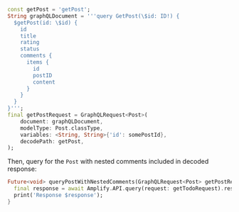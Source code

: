 ```dart
const getPost = 'getPost';
String graphQLDocument = '''query GetPost(\$id: ID!) {
  $getPost(id: \$id) {
    id
    title
    rating
    status
    comments {
      items {
        id
        postID
        content
      }
    }
  }
}''';
final getPostRequest = GraphQLRequest<Post>(
    document: graphQLDocument,
    modelType: Post.classType,
    variables: <String, String>{'id': somePostId},
    decodePath: getPost,
);
```

Then, query for the `Post` with nested comments included in decoded response:
```dart
Future<void> queryPostWithNestedComments(GraphQLRequest<Post> getPostRequest) async {
  final response = await Amplify.API.query(request: getTodoRequest).response;
  print('Response $response');
}
```
